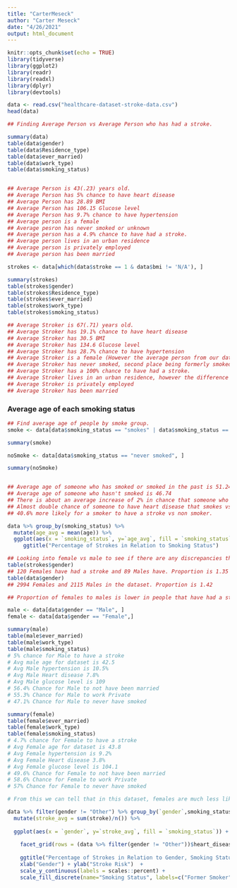 ```yaml
---
title: "CarterMeseck"
author: "Carter Meseck"
date: "4/26/2021"
output: html_document
---
```


```r
knitr::opts_chunk$set(echo = TRUE)
library(tidyverse)
library(ggplot2)
library(readr)
library(readxl)
library(dplyr)
library(devtools)
```
```r
data <- read.csv("healthcare-dataset-stroke-data.csv")
head(data)


```
```r
## Finding Average Person vs Average Person who has had a stroke.

summary(data)
table(data$gender)
table(data$Residence_type)
table(data$ever_married)
table(data$work_type)
table(data$smoking_status)


## Average Person is 43(.23) years old.
## Average Person has 5% chance to have heart disease
## Average Person has 28.89 BMI
## Average Person has 106.15 Glucose level
## Average Person has 9.7% chance to have hypertension
## Average person is a female
## Average pesron has never smoked or unknown
## Average person has a 4.9% chance to have had a stroke.
## Average person lives in an urban residence
## Average person is privately employed
## Average person has been married

strokes <- data[which(data$stroke == 1 & data$bmi != 'N/A'), ]

summary(strokes)
table(strokes$gender)
table(strokes$Residence_type)
table(strokes$ever_married)
table(strokes$work_type)
table(strokes$smoking_status)

## Average Stroker is 67(.71) years old.
## Average Stroker has 19.1% chance to have heart disease
## Average Stroker has 30.5 BMI
## Average Stroker has 134.6 Glucose level
## Average Stroker has 28.7% chance to have hypertension
## Average Stroker is a female (However the average person from our dataset was a female so not surprising)
## Average Stroker has never smoked, second place being formerly smoked as opposed to unknown in non smokers.
## Average Stroker has a 100% chance to have had a stroke.
## Average Stroker lives in an urban residence, however the difference is only 9 so I wouldn't say this is statistically significant.
## Average Stroker is privately employed
## Average Stroker has been married


```


### Average age of each smoking status


```r


## Find average age of people by smoke group.
smoke <- data[data$smoking_status == "smokes" | data$smoking_status == "formerly smoked", ]

summary(smoke)

noSmoke <- data[data$smoking_status == "never smoked", ]

summary(noSmoke)


## Average age of someone who has smoked or smoked in the past is 51.24
## Average age of someone who hasn't smoked is 46.74
## There is about an average increase of 2% in chance that someone who smoked will have had a stroke.
## Almost double chance of someone to have heart disease that smokes vs non smoke
## 40.6% more likely for a smoker to have a stroke vs non smoker.

data %>% group_by(smoking_status) %>%
  mutate(age_avg = mean(age)) %>%
  ggplot(aes(x = `smoking_status`, y=`age_avg`, fill = `smoking_status`)) + geom_bar(stat="identity", position = "dodge") + 
     ggtitle("Percentage of Strokes in Relation to Smoking Status")


```
```r
## Looking into female vs male to see if there are any discrepancies there.
table(strokes$gender)
## 120 Females have had a stroke and 89 Males have. Proportion is 1.35
table(data$gender)
## 2994 Females and 2115 Males in the dataset. Proportion is 1.42

## Proportion of females to males is lower in people that have had a stroke, but not significant enough to extract any  meaning.

male <- data[data$gender == "Male", ]
female <- data[data$gender == "Female",]

summary(male)
table(male$ever_married)
table(male$work_type)
table(male$smoking_status)
# 5% chance for Male to have a stroke
# Avg male age for dataset is 42.5
# Avg Male hypertension is 10.5%
# Avg Male Heart disease 7.8%
# Avg Male glucose level is 109
# 56.4% Chance for Male to not have been married
# 55.3% Chance for Male to work Private
# 47.1% Chance for Male to never have smoked

summary(female)
table(female$ever_married)
table(female$work_type)
table(female$smoking_status)
# 4.7% chance for Female to have a stroke
# Avg Female age for dataset is 43.8
# Avg Female hypertension is 9.2%
# Avg Female Heart disease 3.8%
# Avg Female glucose level is 104.1
# 49.6% Chance for Female to not have been married
# 58.6% Chance for Female to work Private
# 57% Chance for Female to never have smoked

# From this we can tell that in this dataset, females are much less likely to have heart disease, have been married, and have smoked.

```
```r

data %>% filter(gender != "Other") %>% group_by(`gender`,smoking_status,heart_disease) %>% 
  mutate(stroke_avg = sum(stroke)/n()) %>%
  
  ggplot(aes(x = `gender`, y=`stroke_avg`, fill = `smoking_status`)) + geom_bar(stat="identity", position = "dodge") + 
  
    facet_grid(rows = (data %>% filter(gender != "Other"))$heart_disease, labeller = as_labeller(c("0"="Heart Disease", "1"="No Heart Disease"))) + 
    
    ggtitle("Percentage of Strokes in Relation to Gender, Smoking Status, and Heart Disease") + 
    xlab("Gender") + ylab("Stroke Risk")  +
    scale_y_continuous(labels = scales::percent) +
    scale_fill_discrete(name="Smoking Status", labels=c("Former Smoker", "Never Smoked", "Smokes", "Unknown"))

```










